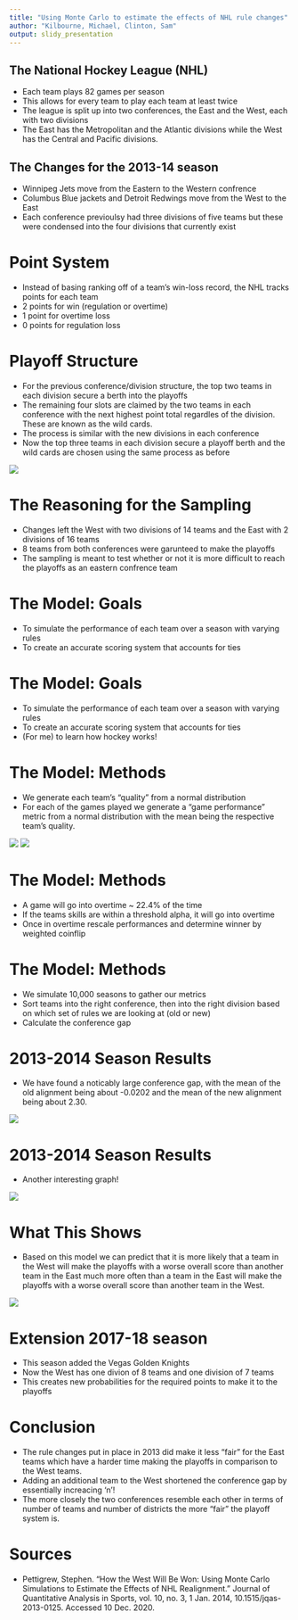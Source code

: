 ```yaml
---
title: "Using Monte Carlo to estimate the effects of NHL rule changes"
author: "Kilbourne, Michael, Clinton, Sam"
output: slidy_presentation 
---
```


## The National Hockey League (NHL)

- Each team plays 82 games per season
- This allows for every team to play each team at least twice
- The league is split up into two conferences, the East and the West, each with two divisions
- The East has the Metropolitan and the Atlantic divisions while the West has the Central and Pacific divisions.

## The Changes for the 2013-14 season

- Winnipeg Jets move from the Eastern to the Western confrence
- Columbus Blue jackets and Detroit Redwings move from the West to the East
- Each conference previoulsy had three divisions of five teams but these were condensed into the four divisions that currently exist

# Point System
- Instead of basing ranking off of a team's win-loss record, the NHL tracks points for each team
- 2 points for win (regulation or overtime)
- 1 point for overtime loss
- 0 points for regulation loss

# Playoff Structure
- For the previous conference/division structure, the top two teams in each division secure a berth into the playoffs
- The remaining four slots are claimed by the two teams in each conference with the next highest point total regardles of the division. These are known as the wild cards.
- The process is similar with the new divisions in each conference
- Now the top three teams in each division secure a playoff berth and the wild cards are chosen using the same process as before

![](Images/nhl-playoff-bracket.jpg)

# The Reasoning for the Sampling

- Changes left the West with two divisions of 14 teams and the East with 2 divisions of 16 teams
- 8 teams from both conferences were garunteed to make the playoffs
- The sampling is meant to test whether or not it is more difficult to reach the playoffs as an eastern confrence team

# The Model: Goals

- To simulate the performance of each team over a season with varying rules
- To create an accurate scoring system that accounts for ties

# The Model: Goals

- To simulate the performance of each team over a season with varying rules
- To create an accurate scoring system that accounts for ties
- (For me) to learn how hockey works!

# The Model: Methods

- We generate each team's "quality" from a normal distribution
- For each of the games played we generate a "game performance" metric from a normal distribution with the mean being the respective team's quality.

![](Images/teamQuality.png)
![](Images/teamPerformance.png)

# The Model: Methods

- A game will go into overtime ~ 22.4% of the time
- If the teams skills are within a threshold alpha, it will go into overtime
- Once in overtime rescale performances and determine winner by weighted coinflip

# The Model: Methods

- We simulate 10,000 seasons to gather our metrics
- Sort teams into the right conference, then into the right division based on which set of rules we are looking at (old or new)
- Calculate the conference gap

# 2013-2014 Season Results

- We have found a noticably large conference gap, with the mean of the old alignment being about -0.0202 and the mean of the new alignment being about 2.30.

![](Images/GapVis.png)

# 2013-2014 Season Results

- Another interesting graph!

![](Images/SeedPlace.png)

# What This Shows

- Based on this model we can predict that it is more likely that a team in the West will make the playoffs with a worse overall score than another team in the East much more often than a team in the East will make the playoffs with a worse overall score than another team in the West.

![](Images/GapVis.png)

# Extension 2017-18 season

- This season added the Vegas Golden Knights
- Now the West has one divion of 8 teams and one division of 7 teams
- This creates new probabilities for the required points to make it to the playoffs

# Conclusion

- The rule changes put in place in 2013 did make it less "fair" for the East teams which have a harder time making the playoffs in comparison to the West teams.
- Adding an additional team to the West shortened the conference gap by essentially increacing 'n'!
- The more closely the two conferences resemble each other in terms of number of teams and number of districts the more "fair" the playoff system is.

# Sources

- Pettigrew, Stephen. “How the West Will Be Won: Using Monte Carlo Simulations to Estimate the Effects of NHL Realignment.” Journal of Quantitative Analysis in Sports, vol. 10, no. 3, 1 Jan. 2014, 10.1515/jqas-2013-0125. Accessed 10 Dec. 2020.

